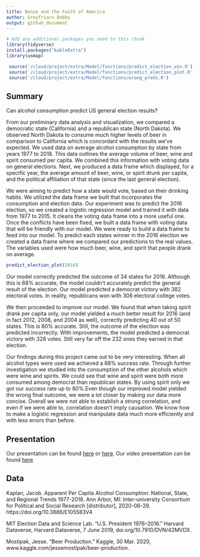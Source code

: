 ```yaml
---
title: Booze and the Faith of America 
author: Greyfriars Bobby
output: github_document
---
```


```r
# Add any additional packages you need to this chunk
library(tidyverse)
install.packages("kableExtra")
library(usmap)

 source('/cloud/project/extra/Model/functions/predict_election_win.R')
 source('/cloud/project/extra/Model/functions/predict_election_plot.R')
 source('/cloud/project/extra/Model/functions/wrong_preds.R')

```

## Summary


Can alcohol consumption predict US general election results?

From our preliminary data analysis and visualization, we compared a democratic state (California) and a republican state (North Dakota). We observed North Dakota to consume much higher levels of beer in comparison to California which is concordant with the results we've expected. 
We used data on average alcohol consumption by state from years 1977 to 2018. This data outlines the average volume of beer, wine and spirit consumed per capita. We combined this information with voting data on general elections. Next, we produced a data frame which displayed, for a specific year, the average amount of beer, wine, or spirit drunk per capita, and the political affiliation of that state (since the last general election).

We were aiming to predict how a state would vote, based on their drinking habits. We utilized the data frame we built that incorporates the consumption and election data. Our experiment was to predict the 2016 election, so we created a logistic regression model and trained it with data from 1977 to 2015. It cleans the voting data frame into a more useful one. Once the conflicts have been fixed, we built a data frame with voting data that will be friendly with our model. We were ready to build a data frame to feed into our model. To predict each states winner in the 2016 election we created a data frame where we compared our predictions to the real values.
The variables used were how much beer, wine, and spirit that people drank on average.

```r

predict_election_plot(2016)

```

Our model correctly predicted the outcome of 34 states for 2016. Although this is 68% accurate, the model couldn't accurately predict the general result of the election. Our model predicted a democrat victory with 382 electoral votes. In reality, republicans won with 306 electoral college votes.

We then proceeded to improve our model. We found that when taking spirit drank per capita only, our model yielded a much better result for 2016 (and in fact 2012, 2008, and 2004 as well), correctly predicting 40 out of 50 states. This is 80% accurate. Still, the outcome of the election was predicted incorrectly. With improvements, the model predicted a democrat victory with 328 votes. Still very far off the 232 ones they earned in that election.

Our findings during this project came out to be very interesting. When all alcohol types were used we achieved a 68% success rate.  Through further investigation we studied into the consumption of the other alcohols which were wine and spirits. We could see that wine and spirit were both more consumed among democrat than republican states. By using spirit only we got our success rate up to 80%.Even though our improved model yielded the wrong final outcome, we were a lot closer by making our data more concise. Overall we were not able to establish a strong correlation, and even if we were able to, correlation doesn't imply causation. We know how to make a logistic regression and manipulate data much more efficiently and with less errors than before.



## Presentation

Our presentation can be found [here](https://u-edinburgh.rstudio.cloud/ac30c4a4a5354af7b9075bd6186e8453/?view=rmarkdown) or [here](https://u-edinburgh.rstudio.cloud/ac30c4a4a5354af7b9075bd6186e8453/file_show?path=%2Fcloud%2Fproject%2Fpresentation%2Fpresentation.html#12).
Our video presentation can be found [here](https://www.youtube.com/watch?v=eYwtaEPAI6Q)



## Data

Kaplan, Jacob. Apparent Per Capita Alcohol Consumption: National, State, and Regional Trends 1977-2018. Ann Arbor, MI: Inter-university Consortium for Political and Social Research [distributor], 2020-06-29. https://doi.org/10.3886/E105583V4

MIT Election Data and Science Lab. “U.S. President 1976–2016.” Harvard Dataverse, Harvard Dataverse, 7 June 2019, doi.org/10.7910/DVN/42MVDX. 

Mostipak, Jesse. “Beer Production.” Kaggle, 30 Mar. 2020, www.kaggle.com/jessemostipak/beer-production. 

